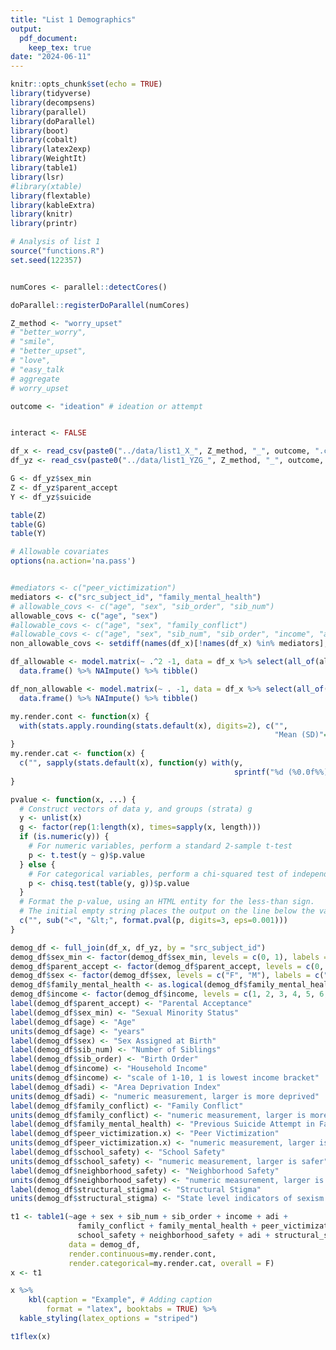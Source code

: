```yaml
---
title: "List 1 Demographics"
output: 
  pdf_document:
    keep_tex: true
date: "2024-06-11"
---
```


```r
knitr::opts_chunk$set(echo = TRUE)
library(tidyverse)
library(decompsens)
library(parallel)
library(doParallel)
library(boot)
library(cobalt)
library(latex2exp)
library(WeightIt)
library(table1)
library(lsr)
#library(xtable)
library(flextable)
library(kableExtra)
library(knitr)
library(printr)
```

```r
# Analysis of list 1
source("functions.R")
set.seed(122357)


numCores <- parallel::detectCores()

doParallel::registerDoParallel(numCores)

Z_method <- "worry_upset"
# "better_worry",
# "smile",
# "better_upset",
# "love",
# "easy_talk
# aggregate
# worry_upset

outcome <- "ideation" # ideation or attempt


interact <- FALSE

df_x <- read_csv(paste0("../data/list1_X_", Z_method, "_", outcome, ".csv"))
df_yz <- read_csv(paste0("../data/list1_YZG_", Z_method, "_", outcome, ".csv"))

G <- df_yz$sex_min
Z <- df_yz$parent_accept
Y <- df_yz$suicide

table(Z)
table(G)
table(Y)

# Allowable covariates 
options(na.action='na.pass')


#mediators <- c("peer_victimization")
mediators <- c("src_subject_id", "family_mental_health")
# allowable_covs <- c("age", "sex", "sib_order", "sib_num")
allowable_covs <- c("age", "sex")
#allowable_covs <- c("age", "sex", "family_conflict")
#allowable_covs <- c("age", "sex", "sib_num", "sib_order", "income", "adi")
non_allowable_covs <- setdiff(names(df_x)[!names(df_x) %in% mediators], allowable_covs)

df_allowable <- model.matrix(~ .^2 -1, data = df_x %>% select(all_of(allowable_covs))) %>% 
  data.frame() %>% NAImpute() %>% tibble()

df_non_allowable <- model.matrix(~ . -1, data = df_x %>% select(all_of(non_allowable_covs))) %>% 
  data.frame() %>% NAImpute() %>% tibble()

my.render.cont <- function(x) {
  with(stats.apply.rounding(stats.default(x), digits=2), c("",
                                                           "Mean (SD)"=sprintf("%s (%s)", MEAN, SD)))
}
my.render.cat <- function(x) {
  c("", sapply(stats.default(x), function(y) with(y,
                                                  sprintf("%d (%0.0f%%)", FREQ, PCT))))
}

pvalue <- function(x, ...) {
  # Construct vectors of data y, and groups (strata) g
  y <- unlist(x)
  g <- factor(rep(1:length(x), times=sapply(x, length)))
  if (is.numeric(y)) {
    # For numeric variables, perform a standard 2-sample t-test
    p <- t.test(y ~ g)$p.value
  } else {
    # For categorical variables, perform a chi-squared test of independence
    p <- chisq.test(table(y, g))$p.value
  }
  # Format the p-value, using an HTML entity for the less-than sign.
  # The initial empty string places the output on the line below the variable label.
  c("", sub("<", "&lt;", format.pval(p, digits=3, eps=0.001)))
}

demog_df <- full_join(df_x, df_yz, by = "src_subject_id")
demog_df$sex_min <- factor(demog_df$sex_min, levels = c(0, 1), labels = c("Heterosexual", "Sexual Minority"))
demog_df$parent_accept <- factor(demog_df$parent_accept, levels = c(0, 1), labels = c("Poor Parental Acceptance", "Superior Parental Acceptance"))
demog_df$sex <- factor(demog_df$sex, levels = c("F", "M"), labels = c("Female", "Male"))
demog_df$family_mental_health <- as.logical(demog_df$family_mental_health)
demog_df$income <- factor(demog_df$income, levels = c(1, 2, 3, 4, 5, 6, 7, 8, 9, 10))
label(demog_df$parent_accept) <- "Parental Acceptance"
label(demog_df$sex_min) <- "Sexual Minority Status"
label(demog_df$age) <- "Age"
units(demog_df$age) <- "years"
label(demog_df$sex) <- "Sex Assigned at Birth"
label(demog_df$sib_num) <- "Number of Siblings"
label(demog_df$sib_order) <- "Birth Order"
label(demog_df$income) <- "Household Income"
units(demog_df$income) <- "scale of 1-10, 1 is lowest income bracket"
label(demog_df$adi) <- "Area Deprivation Index"
units(demog_df$adi) <- "numeric measurement, larger is more deprived"
label(demog_df$family_conflict) <- "Family Conflict"
units(demog_df$family_conflict) <- "numeric measurement, larger is more conflict"
label(demog_df$family_mental_health) <- "Previous Suicide Attempt in Family"
label(demog_df$peer_victimization.x) <- "Peer Victimization"
units(demog_df$peer_victimization.x) <- "numeric measurement, larger is more severe"
label(demog_df$school_safety) <- "School Safety"
units(demog_df$school_safety) <- "numeric measurement, larger is safer"
label(demog_df$neighborhood_safety) <- "Neighborhood Safety"
units(demog_df$neighborhood_safety) <- "numeric measurement, larger is safer"
label(demog_df$structural_stigma) <- "Structural Stigma"
units(demog_df$structural_stigma) <- "State level indicators of sexism from survey and implicit bias measures"

t1 <- table1(~age + sex + sib_num + sib_order + income + adi + 
               family_conflict + family_mental_health + peer_victimization.x + 
               school_safety + neighborhood_safety + adi + structural_stigma | sex_min*parent_accept, 
             data = demog_df, 
             render.continuous=my.render.cont, 
             render.categorical=my.render.cat, overall = F)
x <- t1
```

```r
x %>%
    kbl(caption = "Example", # Adding caption  
        format = "latex", booktabs = TRUE) %>%
  kable_styling(latex_options = "striped")
```


```r
t1flex(x)
```


